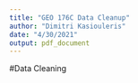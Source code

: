---
title: "GEO 176C Data Cleanup"
author: "Dimitri Kasiouleris"
date: "4/30/2021"
output: pdf_document
---


#Data Cleaning 
```{r}










```

